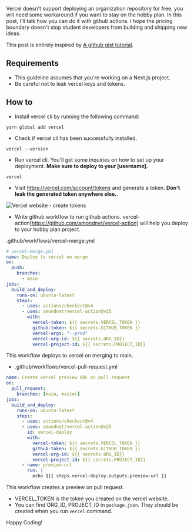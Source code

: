 Vercel doesn't support deploying an organization repository for free, you will need some workaround if you want to stay on the hobby plan. In this post, I'll talk how you can do it with github actions. I hope the pricing boundary doesn't stop student developers from building and shipping new ideas.

This post is entirely inspired by [A github gist tutorial](https://gist.github.com/ky28059/1c9af929a9030105da8cf00006b50484).

## Requirements

- This guideline assumes that you're working on a Next.js project.
- Be careful not to leak vercel keys and tokens.

## How to

- Install vercel cli by running the following command:

```
yarn global add vercel
```

- Check if vercel cil has been successfully installed.

```
vercel --version
```

- Run vercel cli. You'll get some inquiries on how to set up your deployment. **Make sure to deploy to your [username].**

```
vercel
```

- Visit https://vercel.com/account/tokens and generate a token. **Don't leak the generated token anywhere else.**.

![Vercel website - create tokens](https://dev-to-uploads.s3.amazonaws.com/uploads/articles/jdy9xepmgqxmlzv6d645.png)

- Write github workflow to run github actions. vercel-action[https://github.com/amondnet/vercel-action] will help you deploy to your hobby plan project.

.github/workflows/vercel-merge.yml

```yml
# vercel-merge.yml
name: Deploy to vercel on merge
on:
  push:
    branches:
      - main
jobs:
  build_and_deploy:
    runs-on: ubuntu-latest
    steps:
      - uses: actions/checkout@v4
      - uses: amondnet/vercel-action@v25
        with:
          vercel-token: ${{ secrets.VERCEL_TOKEN }}
          github-token: ${{ secrets.GITHUB_TOKEN }}
          vercel-args: "--prod"
          vercel-org-id: ${{ secrets.ORG_ID}}
          vercel-project-id: ${{ secrets.PROJECT_ID}}
```

This workflow deploys to vercel on merging to main.

- .github/workflows/vercel-pull-request.yml

```yml
name: Create vercel preview URL on pull request
on:
  pull_request:
    branches: [main, master]
jobs:
  build_and_deploy:
    runs-on: ubuntu-latest
    steps:
      - uses: actions/checkout@v4
      - uses: amondnet/vercel-action@v25
        id: vercel-deploy
        with:
          vercel-token: ${{ secrets.VERCEL_TOKEN }}
          github-token: ${{ secrets.GITHUB_TOKEN }}
          vercel-org-id: ${{ secrets.ORG_ID}}
          vercel-project-id: ${{ secrets.PROJECT_ID}}
      - name: preview-url
        run: |
          echo ${{ steps.vercel-deploy.outputs.preview-url }}
```

This workflow creates a preview on pull request.

- VERCEL_TOKEN is the token you created on the vercel website.
- You can find ORG_ID, PROJECT_ID in `package.json`. They should be created when you run `vercel` command.

Happy Coding!
